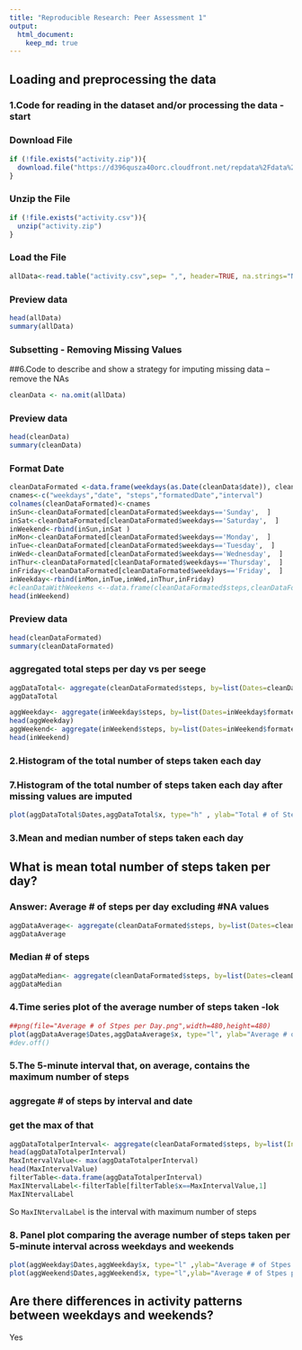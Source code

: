 ```yaml
---
title: "Reproducible Research: Peer Assessment 1"
output: 
  html_document:
    keep_md: true
---
```



## Loading and preprocessing the data
### 1.Code for reading in the dataset and/or processing the data - start
### Download File
```r
if (!file.exists("activity.zip")){ 
  download.file("https://d396qusza40orc.cloudfront.net/repdata%2Fdata%2Factivity.zip","Factivity.zip")
}
```
### Unzip the File 
```r
if (!file.exists("activity.csv")){ 
  unzip("activity.zip")
}
```
### Load the File
```r
allData<-read.table("activity.csv",sep= ",", header=TRUE, na.strings="NA")

```
### Preview data
```r
head(allData)
summary(allData)
```
### Subsetting - Removing Missing Values
##6.Code to describe and show a strategy for imputing missing data -- remove the NAs
```r
cleanData <- na.omit(allData) 
```

### Preview data
```r
head(cleanData)
summary(cleanData)
```

### Format Date 
```r
cleanDataFormated <-data.frame(weekdays(as.Date(cleanData$date)), cleanData$date, cleanData$steps, unlist( lapply(cleanData$date,function(x) as.Date(x,origin="1970-01-01")), use.names=FALSE), cleanData$interval)
cnames<-c("weekdays","date", "steps","formatedDate","interval")
colnames(cleanDataFormated)<-cnames
inSun<-cleanDataFormated[cleanDataFormated$weekdays=='Sunday',  ]
inSat<-cleanDataFormated[cleanDataFormated$weekdays=='Saturday',  ]
inWeekend<-rbind(inSun,inSat )
inMon<-cleanDataFormated[cleanDataFormated$weekdays=='Monday',  ]
inTue<-cleanDataFormated[cleanDataFormated$weekdays=='Tuesday',  ]
inWed<-cleanDataFormated[cleanDataFormated$weekdays=='Wednesday',  ]
inThur<-cleanDataFormated[cleanDataFormated$weekdays=='Thursday',  ]
inFriday<-cleanDataFormated[cleanDataFormated$weekdays=='Friday',  ]
inWeekday<-rbind(inMon,inTue,inWed,inThur,inFriday)
#cleanDataWithWeekens <--data.frame(cleanDataFormated$steps,cleanDataFormated$interval, inWeekend)
head(inWeekend)

```

### Preview data
```r
head(cleanDataFormated)
summary(cleanDataFormated)
```

### aggregated total steps per day vs per seege
```r
aggDataTotal<- aggregate(cleanDataFormated$steps, by=list(Dates=cleanDataFormated$formatedDate), FUN=sum)
aggDataTotal

aggWeekday<- aggregate(inWeekday$steps, by=list(Dates=inWeekday$formatedDate), FUN=sum)
head(aggWeekday)
aggWeekend<- aggregate(inWeekend$steps, by=list(Dates=inWeekend$formatedDate), FUN=sum)
head(inWeekend)
```

### 2.Histogram of the total number of steps taken each day
### 7.Histogram of the total number of steps taken each day after missing values are imputed
```r
plot(aggDataTotal$Dates,aggDataTotal$x, type="h" , ylab="Total # of Steps per Day", xlab="", col ="black")
```

### 3.Mean and median number of steps taken each day

## What is mean total number of steps taken per day?
### Answer: Average # of steps per day excluding #NA values 
```r
aggDataAverage<- aggregate(cleanDataFormated$steps, by=list(Dates=cleanDataFormated$formatedDate), FUN=mean)
aggDataAverage
```
### Median # of steps  
```r
aggDataMedian<- aggregate(cleanDataFormated$steps, by=list(Dates=cleanDataFormated$formatedDate ), FUN=median )
aggDataMedian
```

###  4.Time series plot of the average number of steps taken -lok 
```r
##png(file="Average # of Stpes per Day.png",width=480,height=480)
plot(aggDataAverage$Dates,aggDataAverage$x, type="l", ylab="Average # of Stpes per Day", xlab="", col ="black")
#dev.off()


```
### 5.The 5-minute interval that, on average, contains the maximum number of steps

### aggregate # of steps by interval and date
### get the max of that 

``` r
aggDataTotalperInterval<- aggregate(cleanDataFormated$steps, by=list(Intervals=cleanDataFormated$interval), FUN=sum)
head(aggDataTotalperInterval)
MaxIntervalValue<- max(aggDataTotalperInterval)
head(MaxIntervalValue) 
filterTable<-data.frame(aggDataTotalperInterval)
MaxINtervalLabel<-filterTable[filterTable$x==MaxIntervalValue,1]
MaxINtervalLabel
```

So `MaxINtervalLabel` is the interval with maximum number of steps 



### 8. Panel plot comparing the average number of steps taken per 5-minute interval across weekdays and weekends
``` r
plot(aggWeekday$Dates,aggWeekday$x, type="l" ,ylab="Average # of Stpes per Day Weekdays ", xlab="", col ="black")
plot(aggWeekend$Dates,aggWeekend$x, type="l",ylab="Average # of Stpes per Day Weekends", xlab="", col ="black")
```

## Are there differences in activity patterns between weekdays and weekends?

Yes 






